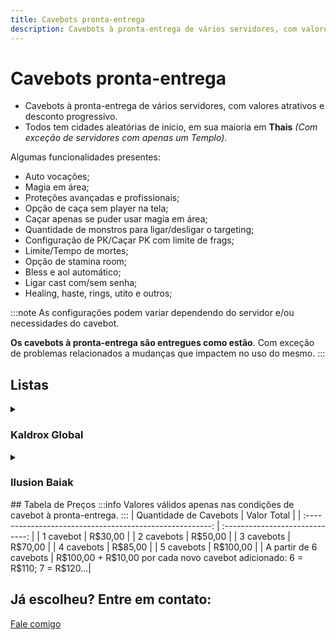 ```yaml
---
title: Cavebots pronta-entrega
description: Cavebots à pronta-entrega de vários servidores, com valores atrativos e desconto progressivo.
---
```


# Cavebots pronta-entrega
- Cavebots à pronta-entrega de vários servidores, com valores atrativos e desconto progressivo.
- Todos tem cidades aleatórias de início, em sua maioria em **Thais** *(Com exceção de servidores com apenas um Templo)*.

Algumas funcionalidades presentes:
  - Auto vocações;
  - Magia em área;
  - Proteções avançadas e profissionais;
  - Opção de caça sem player na tela;
  - Caçar apenas se puder usar magia em área;
  - Quantidade de monstros para ligar/desligar o targeting;
  - Configuração de PK/Caçar PK com limite de frags;
  - Limite/Tempo de mortes;
  - Opção de stamina room;
  - Bless e aol automático;
  - Ligar cast com/sem senha;
  - Healing, haste, rings, utito e outros;

:::note
As configurações podem variar dependendo do servidor e/ou necessidades do cavebot.

**Os cavebots à pronta-entrega são entregues como estão**. Com exceção de problemas relacionados a mudanças que impactem no uso do mesmo.
:::

## Listas
<details>
  <summary>
    <h3>Kaldrox Global</h3>
  </summary>
1. Abdendriel Fury, Dragon Lord & Infernalist Furygate
2. Abdendriel Fury Hellgate
3. Abdendriel Grim Reaper Hellgate
4. Abdendriel Grim Reaper & Spectre Orc Fortress E
5. Abdendriel Western Nightstalker & Western Corrupter Hellgate
6. Abdendriel Western Princess & Western Undead Hellgate
7. Abdendriel Western Undead Hellgate Tower
8. Ankrahmun Dark Torturer & Grim Reaper North
9. Ankrahmun Western Nightstalker, Behemoth & Western Princess (Tarpit Tomb) 
10. Arcana Demon NE
11. Arcana Dragon Lord E
12. Arcana Medusa N
13. Arcana Nightmare North
14. Arcana Phantasm SE
15. Arcana Undead Dragon NE
16. Arcana Western Nightstalker, Western Corrupter, Western Terramite, Western Princess & Western Undead North
17. Ashmura Asuras
18. Ashmura Cyclops Wooly & Behemoth E
19. Ashmura Fury E
20. Ashmura Western Nightstalker & Behemoth E
21. Ashmura Western Undead E
22. Atlanta Medusa, Hydra, Serpent Spawn & Hero
23. Bali Cyclops Wooly Zahrain
24. Bali Dark Asura, Dawnfire Asura, Midnight Asura & Frost Flower Asura Zahrain
25. Bali Dragon Lord
26. Bali Draken Zahrain
27. Bali Elf Black Gaard S
28. Bali Elf Black Gaard W
29. Bali Fury
30. Bali Fury Gaard W
31. Bali Fury of Venom
32. Bali Fury of Venom Zahrain S
33. Bali Fury of Venom Zahrain Sub Solo
34. Bali Golden Asura, Dawnfire Asura, Midnight Asura & Frost Flower Asura Zahrain
35. Bali Golden Warrior Zahrain N
36. Bali Golden Warrior Zahrain NW
37. Bali Grim Reaper, Dark Torturer & Spectre Zahrain
38. Bali Hellhound Sub-solo Castle
39. Bali Hydra N
40. Bali Infernalist, Dark Torturer e Grim Reaper Gaard W
41. Bali Juggernaut
42. Bali Medusa Serpent Spawn Hydra Zahrain
43. Bali Nefilim Gaard W
44. Bali Phantasm Gaard
45. Bali Roshamuul Monsters Zahrain
46. Bali Terrorsleep
47. Bali Western Behemoth
48. Bali Western Behemoth Zahrain N
49. Bali Western Nightstalker & Behemoth Zahrain N
50. Bali Western Princess & Western Undead Desert Zahrain
51. Bali Western Princess Zahrain Sub
52. Bali Western Undead Zahrain Sub
53. Bhaskar Asura
54. Bhaskar Black Warlock
55. Bhaskar Castle
56. Bhaskar Dark Torturer Lost Soul Destroyer S
57. Bhaskar Defiler Western Wyrm S
58. Bhaskar Demon, Dragon Lord, Fury & Infernalist
59. Bhaskar Dragon Lord NW
60. Bhaskar Draken North
61. Bhaskar Frost Dragon Terrorsleep
62. Bhaskar Fury Defiler Infernalist e Outros
63. Bhaskar Fury Dragon Lord Princess
64. Bhaskar Fury of Venom Medusa Sub W
65. Bhaskar Fury Of Venom W
66. Bhaskar Fury Sub-Solo SE
67. Bhaskar Grim Reaper Dark Torturer S
68. Bhaskar Grim Reaper Lost Soul Choking Fear
69. Bhaskar Lizard & Nefilim
70. Bhaskar Medusa Hydra Serpent W
71. Bhaskar Nefilim Cyclops Princess Behemoth
72. Bhaskar Phantasm North
73. Bhaskar Roshamuul Monsters
74. Bhaskar Western Behemoth S
75. Bhaskar Western Princess & Western Undead Village
76. Bhaskar Western Princess Village
77. Bhaskar Western Undead Princess S
78. Carlin Frost Dragon Sub-Solo Senja Vega
79. Carlin Golden Warrior
80. Carlin Grim Reaper, Dark Torturer, Lost Soul e Fury Sub
81. Carlin Warlock Demona
82. Cauldron Cyclops Wooly
83. Cauldron Draken S
84. Cauldron Grim Fury Juggernaut Demon Castle
85. Cauldron Grim Reaper & Medusa
86. Danil City Venom Camp
87. Darashia Grim Dark NW
88. Darashia Grim Reaper Drefia
89. Darashia Western Behemoth
90. Darmax Dragon Lord NW SubSolo
91. Darmax Fury W
92. Darmax Grim Reaper W
93. Darmax Hydra NE
94. Darmax Medusa NW
95. Darmax Western Undead Princess
96. Dragon Cave
97. Dungeon Dragon Lord
98. Dungeon Grim Reaper
99. Dungeon Hydra & Golden Warrior
100. Edron Asuras
101. Edron Betrayed Wraith Lost Soul Demon Spectre Inquisition
102. Edron Dark Lost Betrayed Wraith
103. Edron Dark Torturer Lost Soul Betrayed Wraith Inquisition
104. Edron Defiler Plaguesmith Blightwalker Inquisition
105. Edron Grim Reaper Anihilator
106. Edron Grim Reaper Hero Fortress
107. Edron The Hive Last Room Inquisition
108. Edron Western Nightstalker Corrupter Terramite W
109. Erebor Dragon Lord South
110. Erebor Grim Reaper N
111. Ethno Asura Camp
112. Ethno Cyclops Wooly Tower NW
113. Ethno Demon
114. Ethno Dragon Lord
115. Ethno Dragon Lord Fury Destroyer Mine SW
116. Ethno Drakens
117. Ethno Frazzlemaw Guzzlemaw Silencer
118. Ethno Frost Dragon
119. Ethno Western Behemoth South
120. Ethno Western Nightstalker Behemoth
121. Farmine Westerns Behemoth
122. Gengia DL Golden Western West
123. Gengia Hero DarkT Lost Soul S
124. Gengia Hydra Medusa
125. Gengia Western Princess Undead SW
126. Ghenov Cyclops Western Behemoth
127. Ghenov Dragon Lord
128. Ghenov Infernalist Dragon Lord
129. Glorath Draken
130. Gundabad Cyclops Wooly Behemoth E
131. Gundabad Cyclops Wooly Behemoth NE
132. Gundabad Dragon Lord S
133. Gundabad Draken W
134. Gundabad Grim Reaper NE
135. Gundabad Grim Reaper S
136. Gundabad Grim Spectre
137. Gundabad Hellhound
138. Gundabad Infernalist W
139. Gundabad Lizard Chosen W
140. Gundabad Lizard Draken NE
141. Gundabad Medusa NE
142. Gundabad Medusa Serpent Spawn E
143. Gundabad Nightmare North
144. Gundabad Prison
145. Gundabad Sea Serpent Quaras
146. Gundabad Undead Dragon SE
147. Gundabad Western Behemoth Cyclops Wooly 
148. Gundabad Western Nighstalker S
149. Gundabad Westerns NE
150. Ice City Vip Ice Camp
151. Ice Island Fury of Ice
152. Kampala Draken Lizard
153. Kampala Medusa
154. Kampala Serpent Spawn
155. Kazordoon Castle of Mondrar
156. Kazordoon Draken
157. Kazordoon Golden Warrior Isle of Devil
158. Liberty Bay Asura Peg Leg
159. Liberty Bay Medusa Serpent Spawn Hydra Goroma
160. Liberty Bay Medusa Serpent Spawn Treasure Island
161. Liberty Bay Phantasm
162. Liberty Bay Western Princess Peg Leg
163. Liberty Bay Westerns Nargor
164. Medusa Cave
165. Oken Infernalist Dragon Lord
166. Outland Medusa
167. Palladium Asura SE
168. Palladium Black Warlock North
169. Palladium Demon Dragon Lord W
170. Palladium Draken Ghastly
171. Palladium Fury N
172. Palladium Fury NE
173. Palladium Fury Of Venom GS SE
174. Palladium Fury Of Venom Hydra S
175. Palladium Fury Of Venom Medusa N
176. Palladium Golden Warrior DL W
177. Palladium Grim Reaper S
178. Palladium Infernalist DL Golden Warrior
179. Palladium Infernalist Dragon Lord S
180. Palladium Juggernaut
181. Palladium Neflim Undead Hellhound
182. Palladium Undead Dark Lost NE
183. Palladium Utorion
184. Palladium Western Cyclops Undead
185. Palladium Western Undead Princess W
186. Paper City Hydra
187. Port Hope Asura Palace
188. Port Hope Asura Palace Mirror
189. Port Hope Medusa Hydra Serpent Spawn Banuta
190. Port Hope Medusa Hydra Serpent Spawn Dragon Lord Medusa Tower
191. Port Hope Western Undead Tiquanda
192. Pyre Dragon Lord
193. Pyre Medusa Defiler Bog Hydra SE
194. Pyre Warlock
195. Python Defiler Phantasm Spectre North
196. Python Phantasm
197. Roshamuul North & South
198. Roshamuul Prison
199. Snowflake Dark Torturer Lost Soul
200. Snowflake Fury W
201. Snowflake Hydra SE
202. Svargrond Asuras Barbarian Camp
203. Svargrond Asuras Camp
204. Svargrond Frost Nibelor
205. Svargrond Fury of Ice Terrorsleep Frost Dragon Helheim
206. Svargrond Grim Reaper Mine
207. Svargrond Prison Mine W
208. Svargrond Prison North
209. Thais Behemoth Western Nightstalker S
210. Valar Afflicted Strider, Blemished Spawn & Eyeless Devourer
211. Valar Bashmu & Juvenile Bashmu
212. Valar Boar Man, Carnivostrich, Crape Man, Harpy, Liodile & Rhindeer
213. Valar Breach Brood, Dread Intruder, Reality Reaver & Sparkion
214. Valar Cobras
215. Valar Crazeds & Arachnophobica
216. Valar Devourer, Glooth Golem, Metal Gargoyle & Rot Elemental
217. Valar Diremaw & Deepworm
218. Valar Dragolisk, Mega Dragon & Wardragon
219. Valar Exotics
220. Valar Falcon Knight & Falcon Paladin
221. Valar Feral Sphinx, Goannas, Manticore & Werelions
222. Valar Flimsy Lost Soul, Mean Lost Soul & Freakish Lost Soul
223. Valar Lumbering & Spiky Carnivor
224. Valar Minotaurs
225. Valar Rustheap Golem & Metal Gargoyle
226. Valar Sight Of Surrender
227. Valar Spectres & Arachnophobica
228. Valar Sphinx, Lamassu, Girtablilu Warrior & Crypt Warden
229. Valar The Secret Library
230. Valar True Asuras & Hellhound
231. Valar Usurpers
232. Valar Vexclaw, Grimeleech & Hellflayer
233. Valar Waspoid, Spidris Elite, Spitter, Crawler, Spidris, Hive Overseer & Kollos
234. Valar Wereboar, Werebadger, Werebear & Werewolf
235. Valar Werehyaena Shaman & Werehyaena
236. Venore Black Warlock Dark Catedral
237. Venore Cyclops Wooly Behemoth East
238. Venore Draken Defiler Plaguesmith Swamp Troll Den S
239. Venore Golden Warrior SW
240. Venore Grim Reaper Dark Catedral
241. Venore Medusa Dark Catedral
242. Venore Medusa Serpent E
243. Western Desert Nightstalker
244. Western Desert Princess Undead
245. Yalahar Grim Reaper Lost Dark
246. Yalahar Hellspawn Plaguesmith Demon
247. Yalahar Medusa Serpent Spawn Bog Raider NW
248. Yalahar Vengoth
249. Zao Draken Chazorai
250. Zao Draken Lizard E
251. Zao Draken Lizard Orc Fortress S
252. Zao Draken Sub S
253. Zao Draken Wote
254. Zao Prison
255. Zao Western Nightstalker Terramite
</details>
<details>
  <summary>
    <h3>Ilusion Baiak</h3>
  </summary>
1. Donate Pyre Behemoth
2. Donate Pyre Dark Torturer Nightmare
3. Donate Pyre Defiler
4. Donate Pyre Demon
5. Donate Pyre Destroyer
6. Donate Pyre Dragon
7. Donate Pyre Gama Bunta
8. Donate Pyre Giant Spider
9. Donate Pyre Grim Reaper
10. Donate Pyre Hellfire Fighter
11. Donate Pyre Hydra
12. Donate Pyre Medusa
13. Donate Pyre Vampire Bride
14. Donate Pyre Serpent Spawn
15. Donate Pyre Spectre
16. Donate Pyre Wyrm
17. Donate 650+ Distorted Phantom
18. Donate 650+ Dreadful Harvester
19. Donate 650+ Frost Servant
20. Donate 650+ Frost Spider
21. Donate 650+ Furyosa
22. Donate 650+ Monk Of The Order
23. Donate 650+ Strong Soul
24. Donate 650+ Turbulent Elemental
25. Donate 650+ Versperoth
26. Venom Black Warlock South
</details>
## Tabela de Preços
<CalculadoraPrecos/>
:::info
Valores válidos apenas nas condições de cavebot à pronta-entrega.
:::
| Quantidade de Cavebots                                  | Valor Total                     |
| :------------------------------------------------------: | :-----------------------------: |
| 1 cavebot                                               | R$30,00                         |
| 2 cavebots                                              | R$50,00                         |
| 3 cavebots                                              | R$70,00                         |
| 4 cavebots                                              | R$85,00                         |
| 5 cavebots                                              | R$100,00                        |
| A partir de 6 cavebots                                  | R$100,00 + R$10,00 por cada novo cavebot adicionado: 6 = R$110; 7 = R$120...|


## Já escolheu? Entre em contato:
<a href="/contatos" className="button button--primary button--lg button--block">
  Fale comigo
</a>